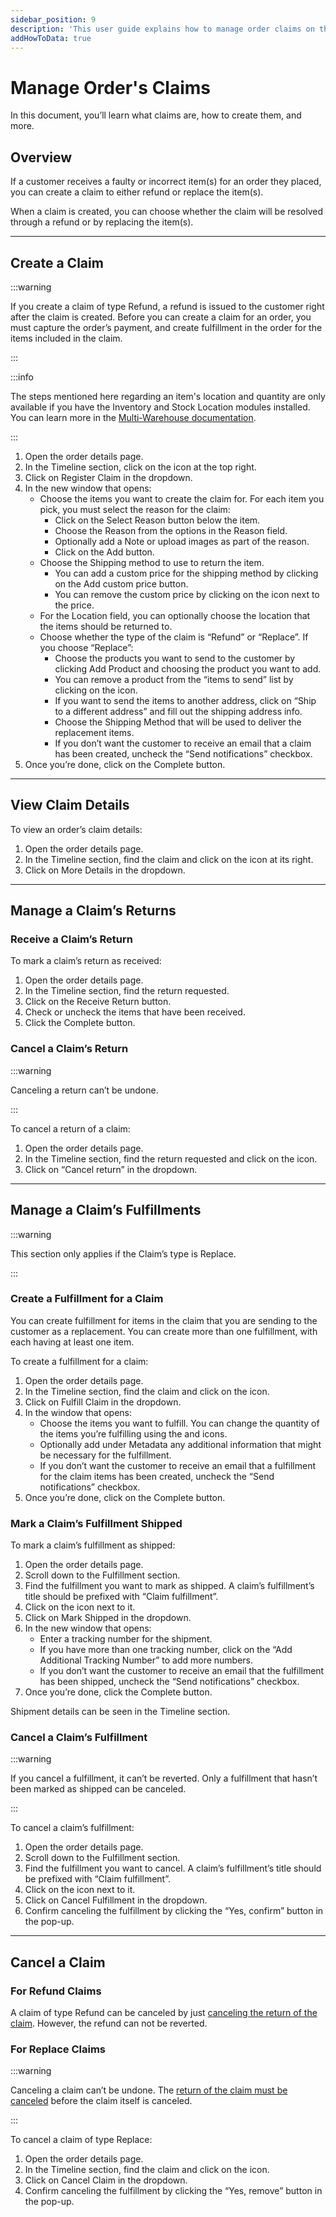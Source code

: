 ```yaml
---
sidebar_position: 9
description: 'This user guide explains how to manage order claims on the Medusa Admin. Learn how to create claims, manage their returns and fulfillments, and more.'
addHowToData: true
---
```



# Manage Order's Claims

In this document, you’ll learn what claims are, how to create them, and more.

## Overview

If a customer receives a faulty or incorrect item(s) for an order they placed, you can create a claim to either refund or replace the item(s).

When a claim is created, you can choose whether the claim will be resolved through a refund or by replacing the item(s).

---

## Create a Claim

:::warning

If you create a claim of type Refund, a refund is issued to the customer right after the claim is created. Before you can create a claim for an order, you must capture the order’s payment, and create fulfillment in the order for the items included in the claim.

:::

:::info

The steps mentioned here regarding an item's location and quantity are only available if you have the Inventory and Stock Location modules installed. You can learn more in the [Multi-Warehouse documentation](../multiwarehouse/index.md).

:::

1. Open the order details page.
2. In the Timeline section, click on the <UiIcon lightIcon="https://res.cloudinary.com/dza7lstvk/image/upload/v1667999308/Medusa%20Docs/UI%20Icons/1ordBC6_ssysel.png" darkIcon="https://res.cloudinary.com/dza7lstvk/image/upload/v1667999326/Medusa%20Docs/UI%20Icons/dSwWYBH_stzgoi.png" alt="three dots" /> icon at the top right.
3. Click on Register Claim in the dropdown.
4. In the new window that opens:
    - Choose the items you want to create the claim for. For each item you pick, you must select the reason for the claim:
        - Click on the Select Reason button below the item.
        - Choose the Reason from the options in the Reason field.
        - Optionally add a Note or upload images as part of the reason.
        - Click on the Add button.
    - Choose the Shipping method to use to return the item.
        - You can add a custom price for the shipping method by clicking on the Add custom price button.
        - You can remove the custom price by clicking on the <UiIcon lightIcon="https://res.cloudinary.com/dza7lstvk/image/upload/v1667999273/Medusa%20Docs/UI%20Icons/7hztVhj_mj6mxu.png" darkIcon="https://res.cloudinary.com/dza7lstvk/image/upload/v1667999290/Medusa%20Docs/UI%20Icons/1yp4PNt_vzwnhf.png" alt="trash" /> icon next to the price.
    - For the Location field, you can optionally choose the location that the items should be returned to.
    - Choose whether the type of the claim is “Refund” or “Replace”. If you choose “Replace”:
        - Choose the products you want to send to the customer by clicking Add Product and choosing the product you want to add.
        - You can remove a product from the “items to send” list by clicking on the <UiIcon lightIcon="https://res.cloudinary.com/dza7lstvk/image/upload/v1667999273/Medusa%20Docs/UI%20Icons/7hztVhj_mj6mxu.png" darkIcon="https://res.cloudinary.com/dza7lstvk/image/upload/v1667999290/Medusa%20Docs/UI%20Icons/1yp4PNt_vzwnhf.png" alt="trash" /> icon.
        - If you want to send the items to another address, click on “Ship to a different address” and fill out the shipping address info.
        - Choose the Shipping Method that will be used to deliver the replacement items.
        - If you don’t want the customer to receive an email that a claim has been created, uncheck the “Send notifications” checkbox.
5. Once you’re done, click on the Complete button.

---

## View Claim Details

To view an order’s claim details:

1. Open the order details page.
2. In the Timeline section, find the claim and click on the <UiIcon lightIcon="https://res.cloudinary.com/dza7lstvk/image/upload/v1667999308/Medusa%20Docs/UI%20Icons/1ordBC6_ssysel.png" darkIcon="https://res.cloudinary.com/dza7lstvk/image/upload/v1667999326/Medusa%20Docs/UI%20Icons/dSwWYBH_stzgoi.png" alt="three dots" /> icon at its right.
3. Click on More Details in the dropdown.

---

## Manage a Claim’s Returns

### Receive a Claim’s Return

To mark a claim’s return as received:

1. Open the order details page.
2. In the Timeline section, find the return requested.
3. Click on the Receive Return button.
4. Check or uncheck the items that have been received.
5. Click the Complete button.

### Cancel a Claim’s Return

:::warning

Canceling a return can’t be undone.

:::

To cancel a return of a claim:

1. Open the order details page.
2. In the Timeline section, find the return requested and click on the <UiIcon lightIcon="https://res.cloudinary.com/dza7lstvk/image/upload/v1667999308/Medusa%20Docs/UI%20Icons/1ordBC6_ssysel.png" darkIcon="https://res.cloudinary.com/dza7lstvk/image/upload/v1667999326/Medusa%20Docs/UI%20Icons/dSwWYBH_stzgoi.png" alt="three dots" /> icon.
3. Click on “Cancel return” in the dropdown.

---

## Manage a Claim’s Fulfillments

:::warning

This section only applies if the Claim’s type is Replace.

:::

### Create a Fulfillment for a Claim

You can create fulfillment for items in the claim that you are sending to the customer as a replacement. You can create more than one fulfillment, with each having at least one item.

To create a fulfillment for a claim:

1. Open the order details page.
2. In the Timeline section, find the claim and click on the <UiIcon lightIcon="https://res.cloudinary.com/dza7lstvk/image/upload/v1667999308/Medusa%20Docs/UI%20Icons/1ordBC6_ssysel.png" darkIcon="https://res.cloudinary.com/dza7lstvk/image/upload/v1667999326/Medusa%20Docs/UI%20Icons/dSwWYBH_stzgoi.png" alt="three dots" /> icon.
3. Click on Fulfill Claim in the dropdown.
4. In the window that opens:
    - Choose the items you want to fulfill. You can change the quantity of the items you’re fulfilling using the <UiIcon lightIcon="https://res.cloudinary.com/dza7lstvk/image/upload/v1667999131/Medusa%20Docs/UI%20Icons/1hL8NiW_lqmjcq.png" darkIcon="https://res.cloudinary.com/dza7lstvk/image/upload/v1667999150/Medusa%20Docs/UI%20Icons/8LtkPqW_jyqz5i.png" alt="plus" /> and <UiIcon lightIcon="https://res.cloudinary.com/dza7lstvk/image/upload/v1667999351/Medusa%20Docs/UI%20Icons/EGk9uYD_a7rwhs.png" darkIcon="https://res.cloudinary.com/dza7lstvk/image/upload/v1667999366/Medusa%20Docs/UI%20Icons/XvkBK8p_dzhzfx.png" alt="minus" /> icons.
    - Optionally add under Metadata any additional information that might be necessary for the fulfillment.
    - If you don’t want the customer to receive an email that a fulfillment for the claim items has been created, uncheck the “Send notifications” checkbox.
5. Once you’re done, click on the Complete button.

### Mark a Claim’s Fulfillment Shipped

To mark a claim’s fulfillment as shipped:

1. Open the order details page.
2. Scroll down to the Fulfillment section.
3. Find the fulfillment you want to mark as shipped. A claim’s fulfillment’s title should be prefixed with “Claim fulfillment”.
4. Click on the <UiIcon lightIcon="https://res.cloudinary.com/dza7lstvk/image/upload/v1667999308/Medusa%20Docs/UI%20Icons/1ordBC6_ssysel.png" darkIcon="https://res.cloudinary.com/dza7lstvk/image/upload/v1667999326/Medusa%20Docs/UI%20Icons/dSwWYBH_stzgoi.png" alt="three dots" /> icon next to it.
5. Click on Mark Shipped in the dropdown.
6. In the new window that opens:
    - Enter a tracking number for the shipment.
    - If you have more than one tracking number, click on the “Add Additional Tracking Number” to add more numbers.
    - If you don’t want the customer to receive an email that the fulfillment has been shipped, uncheck the “Send notifications” checkbox.
7. Once you’re done, click the Complete button.

Shipment details can be seen in the Timeline section.

### Cancel a Claim’s Fulfillment

:::warning

If you cancel a fulfillment, it can’t be reverted. Only a fulfillment that hasn’t been marked as shipped can be canceled.

:::

To cancel a claim’s fulfillment:

1. Open the order details page.
2. Scroll down to the Fulfillment section.
3. Find the fulfillment you want to cancel. A claim’s fulfillment’s title should be prefixed with “Claim fulfillment”.
4. Click on the <UiIcon lightIcon="https://res.cloudinary.com/dza7lstvk/image/upload/v1667999308/Medusa%20Docs/UI%20Icons/1ordBC6_ssysel.png" darkIcon="https://res.cloudinary.com/dza7lstvk/image/upload/v1667999326/Medusa%20Docs/UI%20Icons/dSwWYBH_stzgoi.png" alt="three dots" /> icon next to it.
5. Click on Cancel Fulfillment in the dropdown.
6. Confirm canceling the fulfillment by clicking the “Yes, confirm” button in the pop-up.

---

## Cancel a Claim

### For Refund Claims

A claim of type Refund can be canceled by just [canceling the return of the claim](#cancel-a-claims-return). However, the refund can not be reverted.

### For Replace Claims

:::warning

Canceling a claim can’t be undone. The [return of the claim must be canceled](#cancel-a-claims-return) before the claim itself is canceled.

:::

To cancel a claim of type Replace:

1. Open the order details page.
2. In the Timeline section, find the claim and click on the <UiIcon lightIcon="https://res.cloudinary.com/dza7lstvk/image/upload/v1667999308/Medusa%20Docs/UI%20Icons/1ordBC6_ssysel.png" darkIcon="https://res.cloudinary.com/dza7lstvk/image/upload/v1667999326/Medusa%20Docs/UI%20Icons/dSwWYBH_stzgoi.png" alt="three dots" /> icon.
3. Click on Cancel Claim in the dropdown.
4. Confirm canceling the fulfillment by clicking the “Yes, remove” button in the pop-up.